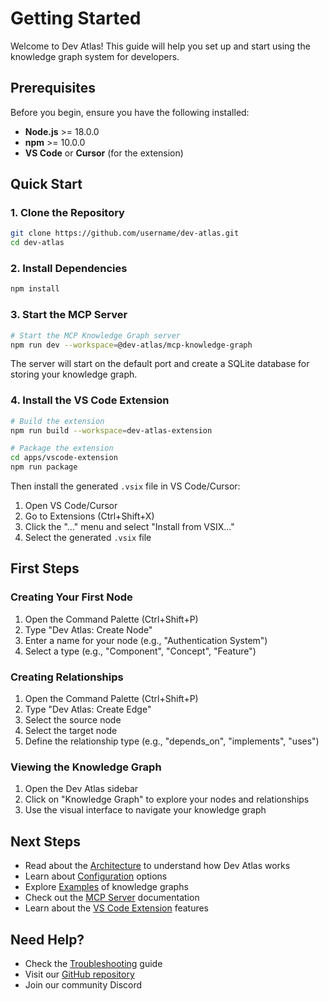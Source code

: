 # Getting Started

Welcome to Dev Atlas! This guide will help you set up and start using the knowledge graph system for developers.

## Prerequisites

Before you begin, ensure you have the following installed:

- **Node.js** >= 18.0.0
- **npm** >= 10.0.0  
- **VS Code** or **Cursor** (for the extension)

## Quick Start

### 1. Clone the Repository

```bash
git clone https://github.com/username/dev-atlas.git
cd dev-atlas
```

### 2. Install Dependencies

```bash
npm install
```

### 3. Start the MCP Server

```bash
# Start the MCP Knowledge Graph server
npm run dev --workspace=@dev-atlas/mcp-knowledge-graph
```

The server will start on the default port and create a SQLite database for storing your knowledge graph.

### 4. Install the VS Code Extension

```bash
# Build the extension
npm run build --workspace=dev-atlas-extension

# Package the extension
cd apps/vscode-extension
npm run package
```

Then install the generated `.vsix` file in VS Code/Cursor:
1. Open VS Code/Cursor
2. Go to Extensions (Ctrl+Shift+X)
3. Click the "..." menu and select "Install from VSIX..."
4. Select the generated `.vsix` file

## First Steps

### Creating Your First Node

1. Open the Command Palette (Ctrl+Shift+P)
2. Type "Dev Atlas: Create Node"
3. Enter a name for your node (e.g., "Authentication System")
4. Select a type (e.g., "Component", "Concept", "Feature")

### Creating Relationships

1. Open the Command Palette (Ctrl+Shift+P)  
2. Type "Dev Atlas: Create Edge"
3. Select the source node
4. Select the target node
5. Define the relationship type (e.g., "depends_on", "implements", "uses")

### Viewing the Knowledge Graph

1. Open the Dev Atlas sidebar
2. Click on "Knowledge Graph" to explore your nodes and relationships
3. Use the visual interface to navigate your knowledge graph

## Next Steps

- Read about the [Architecture](/docs/architecture) to understand how Dev Atlas works
- Learn about [Configuration](/docs/configuration) options
- Explore [Examples](/docs/examples) of knowledge graphs
- Check out the [MCP Server](/mcp) documentation
- Learn about the [VS Code Extension](/extension) features

## Need Help?

- Check the [Troubleshooting](/docs/troubleshooting) guide
- Visit our [GitHub repository](https://github.com/username/dev-atlas)
- Join our community Discord
